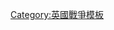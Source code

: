 {{Campaignbox
|name  = Campaignbox 第三次英荷戰爭
|title = [[第三次英荷战争]]
|listclass = hlist
|battles =
* {{Link-en|素貝海戰|Battle of Solebay|素貝}}
* {{Link-en|荷蘭入侵聖海倫娜|Dutch invasion of Saint Helena|聖海倫娜}}
* {{Link-en|肖納費爾德海戰|Battle of Schooneveld|肖納費爾德}}
* {{Link-en|泰瑟爾島海戰|Battle of Texel|泰瑟爾島}}
* {{Link-en|羅納斯小灣海戰|Battle of Ronas Voe|羅納斯小灣}}
}}<noinclude>
[[Category:英國戰爭模板]]
</noinclude>